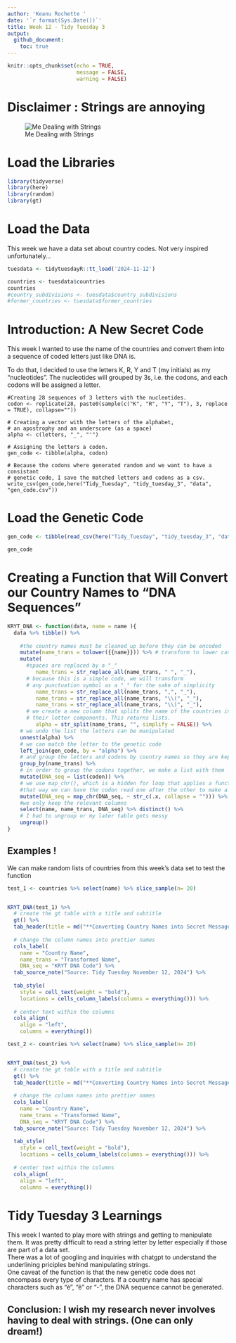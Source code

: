 ```yaml
---
author: 'Keanu Rochette '
date: '`r format(Sys.Date())`'
title: Week 12 - Tidy Tuesday 3
output: 
  github_document:
    toc: true
---
```


```r
knitr::opts_chunk$set(echo = TRUE,
                      message = FALSE,
                      warning = FALSE)
```

# Disclaimer : Strings are annoying
![Me Dealing with Strings](https://i.redd.it/72lxlzwn81k61.jpg)

# Load the Libraries
```r
library(tidyverse)
library(here)
library(random)
library(gt)
```

# Load the Data
This week we have a data set about country codes. Not very inspired unfortunately... 
```r
tuesdata <- tidytuesdayR::tt_load('2024-11-12')

countries <- tuesdata$countries
countries
#country_subdivisions <- tuesdata$country_subdivisions
#former_countries <- tuesdata$former_countries
```

# Introduction: A New Secret Code 
This week I wanted to use the name of the countries and convert them into a sequence of coded letters just like DNA is.  

To do that, I decided to use the letters K, R, Y and T (my initials) as my "nucleotides". The nucleotides will grouped by 3s, i.e. the codons, and each codons will be assigned a letter.

```{}
#Creating 28 sequences of 3 letters with the nucleotides. 
codon <- replicate(28, paste0(sample(c("K", "R", "Y", "T"), 3, replace = TRUE), collapse=""))

# Creating a vector with the letters of the alphabet, 
# an apostrophy and an underscore (as a space)
alpha <- c(letters, "_", "'")

# Assigning the letters a codon. 
gen_code <- tibble(alpha, codon)

# Because the codons where generated random and we want to have a consistant 
# genetic code, I save the matched letters and codons as a csv.
write_csv(gen_code,here("Tidy_Tuesday", "tidy_tuesday_3", "data", "gen_code.csv"))
```


# Load the Genetic Code
```r
gen_code <- tibble(read_csv(here("Tidy_Tuesday", "tidy_tuesday_3", "data", "gen_code.csv")))

gen_code
```


# Creating a Function that Will Convert our Country Names to "DNA Sequences"
```r
KRYT_DNA <- function(data, name = name ){
  data %>% tibble() %>%
    
    #the country names must be cleaned up before they can be encoded
    mutate(name_trans = tolower({{name}})) %>% # transform to lower case
    mutate(
      #spaces are replaced by a "_"
         name_trans = str_replace_all(name_trans, " ", "_"),
      # because this is a simple code, we will transform
      # any punctuation symbol as a "_" for the sake of simplicity 
         name_trans = str_replace_all(name_trans, ",", "_"),
         name_trans = str_replace_all(name_trans, "\\(", "_"),
         name_trans = str_replace_all(name_trans, "\\)", "_"),
      # we create a new column that splits the name of the countries into
      # their letter components. This returns lists.
         alpha = str_split(name_trans, "", simplify = FALSE)) %>%
    # we undo the list the letters can be manipulated
    unnest(alpha) %>% 
    # we can match the letter to the genetic code
    left_join(gen_code, by = "alpha") %>% 
    # and group the letters and codons by country names so they are kept tidy
    group_by(name_trans) %>% 
    # in order to group the codons together, we make a list with them
    mutate(DNA_seq = list(codon)) %>% 
    # we use map_chr(), which is a hidden for loop that applies a function to an object.
    #that way we can have the codon read one after the other to make a single string
    mutate(DNA_seq = map_chr(DNA_seq, ~ str_c(.x, collapse = ""))) %>% 
    #we only keep the relevant columns
    select(name, name_trans, DNA_seq) %>% distinct() %>%  
    # I had to ungroup or my later table gets messy
    ungroup()
}
```


## Examples ! 
We can make random lists of countries from this week's data set to test the function 
```r
test_1 <- countries %>% select(name) %>% slice_sample(n= 20)


KRYT_DNA(test_1) %>% 
  # create the gt table with a title and subtitle
  gt() %>% 
  tab_header(title = md("**Converting Country Names into Secret Messages**"))  %>%
  
  # change the column names into prettier names
  cols_label(
    name = "Country Name",
    name_trans = "Transformed Name",
    DNA_seq = "KRYT DNA Code") %>% 
  tab_source_note("Source: Tidy Tuesday November 12, 2024") %>%
  
  tab_style(
    style = cell_text(weight = "bold"), 
    locations = cells_column_labels(columns = everything())) %>% 
  
  # center text within the columns 
  cols_align(
    align = "left",
    columns = everything())
```

```r
test_2 <- countries %>% select(name) %>% slice_sample(n= 20)


KRYT_DNA(test_2) %>% 
  # create the gt table with a title and subtitle
  gt() %>% 
  tab_header(title = md("**Converting Country Names into Secret Messages**"))  %>%
  
  # change the column names into prettier names
  cols_label(
    name = "Country Name",
    name_trans = "Transformed Name",
    DNA_seq = "KRYT DNA Code") %>% 
  tab_source_note("Source: Tidy Tuesday November 12, 2024") %>%
  
  tab_style(
    style = cell_text(weight = "bold"), 
    locations = cells_column_labels(columns = everything())) %>% 
  
  # center text within the columns 
  cols_align(
    align = "left",
    columns = everything())
```


# Tidy Tuesday 3 Learnings
This week I wanted to play more with strings and getting to manipulate them.
It was pretty difficult to read a string letter by letter especially if those are part of a data set.  
There was a lot of googling and inquiries with chatgpt to understand the underlining priciples behind manipulating strings.  
One caveat of the function is that the new genetic code does not encompass every type of characters. If a country name has special characters such as "é", "ê" or "-", the DNA sequence cannot be generated. 


## **Conclusion:** I wish my research never involves having to deal with strings. (One can only dream!)













